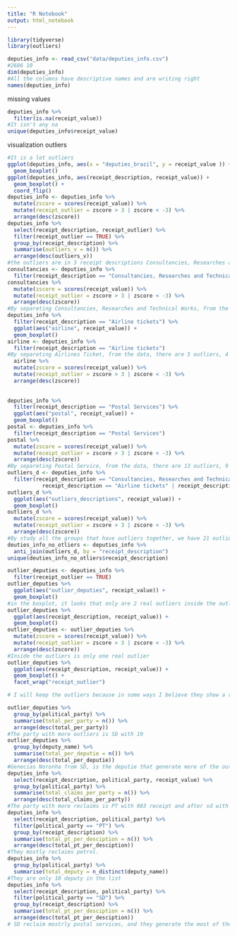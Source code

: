 ```yaml
---
title: "R Notebook"
output: html_notebook
---
```


```r
library(tidyverse)
library(outliers)
```

```r
deputies_info <- read_csv("data/deputies_info.csv")
#2686 10
dim(deputies_info)
#All the columns have descriptive names and are writing right
names(deputies_info)
```
missing values
```r
deputies_info %>%
  filter(is.na(receipt_value))
#It isn't any na 
unique(deputies_info$receipt_value)
```
visualization outliers
```r
#It is a lot outliers
ggplot(deputies_info, aes(x = "deputies_brazil", y = receipt_value )) +
  geom_boxplot()
ggplot(deputies_info, aes(receipt_description, receipt_value)) + 
  geom_boxplot() +
  coord_flip()
deputies_info <- deputies_info %>%
  mutate(zscore = scores(receipt_value)) %>%
  mutate(receipt_outlier = zscore > 3 | zscore < -3) %>%
  arrange(desc(zscore))
deputies_info %>%
  select(receipt_description, receipt_outlier) %>%
  filter(receipt_outlier == TRUE) %>%
  group_by(receipt_description) %>%
  summarise(outliers_v = n()) %>%
  arrange(desc(outliers_v))
#the outliers are in 3 receipt descriptions Consultancies, Researches and Technical Works, Airline tickets, Postal Services. 
consultancies <- deputies_info %>% 
  filter(receipt_description == "Consultancies, Researches and Technical Works.")
consultancies %>%
  mutate(zscore = scores(receipt_value)) %>%
  mutate(receipt_outlier = zscore > 3 | zscore < -3) %>%
  arrange(desc(zscore))
#By separeting Consultancies, Researches and Technical Works, from the data, there are only 2 outliers, both of them are associate with the same deputie and pay to the same establishment, the different between the 2 payments is less that one moth 
deputies_info %>% 
  filter(receipt_description == "Airline tickets") %>%
  ggplot(aes("airline", receipt_value)) +
  geom_boxplot()
airline <- deputies_info %>% 
  filter(receipt_description == "Airline tickets")
#By separeting Airlines Ticket, from the data, there are 5 outliers, 4 of them are associate with the same deputie Genecias Noronha from SP, she was the one that generate the other 2 outliers in the Consultancie group. The 4 payments were in the same month to 3 different taxi companies. The other outlier, is related with the diputie Eduardo Azeredo but he is from other party than Genecias Noronha
  airline %>%
  mutate(zscore = scores(receipt_value)) %>%
  mutate(receipt_outlier = zscore > 3 | zscore < -3) %>%
  arrange(desc(zscore))
  
  
deputies_info %>% 
  filter(receipt_description == "Postal Services") %>%
  ggplot(aes("postal", receipt_value)) +
  geom_boxplot()
postal <- deputies_info %>% 
  filter(receipt_description == "Postal Services")
postal %>%
  mutate(zscore = scores(receipt_value)) %>%
  mutate(receipt_outlier = zscore > 3 | zscore < -3) %>%
  arrange(desc(zscore))
#By separeting Postal Service, from the data, there are 13 outliers, 9 of them are associate with the same deputie, Lael Varella from DEM. The 2 extreme values are paying to the same company CORREIOS - IMPRESSO ESPECIAL with less than one month of different between them. They are 4 different companies in this outliers, and the diputies are from 3 different patys. Genecias Noronha and Lael Varella are in different political partys.
outliers_d <- deputies_info %>% 
  filter(receipt_description == "Consultancies, Researches and Technical Works." | 
           receipt_description == "Airline tickets" | receipt_description == "Postal Services")
outliers_d %>%
  ggplot(aes("outliers_descriptions", receipt_value)) +
  geom_boxplot()
outliers_d %>%
  mutate(zscore = scores(receipt_value)) %>%
  mutate(receipt_outlier = zscore > 3 | zscore < -3) %>%
  arrange(desc(zscore))
#By study all the groups that have outliers together, we have 21 outliers and if we study separate we have only 20 outliers, the reason of this is that when we study separate, all the values in some way could be closer together, e.i. the consultancies vales that are the higers.
deuties_info_no_otliers <- deputies_info %>%
  anti_join(outliers_d, by = "receipt_description")
unique(deuties_info_no_otliers$receipt_description)
```
```r
outlier_deputies <- deputies_info %>%
  filter(receipt_outlier == TRUE)
outlier_deputies %>%
  ggplot(aes("outlier_deputies", receipt_value)) +
  geom_boxplot()
#in the boxplot, it looks that only are 2 real outliers inside the outliers, and when you separte by desprition it looks like 2 more of the outliers are inside consultancie service
outlier_deputies %>%
  ggplot(aes(receipt_description, receipt_value)) +
  geom_boxplot()
outlier_deputies <- outlier_deputies %>%
  mutate(zscore = scores(receipt_value)) %>%
  mutate(receipt_outlier = zscore > 3 | zscore < -3) %>%
  arrange(desc(zscore))
#Inside the outliers is only one real outlier
outlier_deputies %>%
  ggplot(aes(receipt_description, receipt_value)) +
  geom_boxplot() +
  facet_wrap("receipt_outlier") 

# I will keep the outliers because in some ways I believe they show a reallyti.

outlier_deputies %>%
  group_by(political_party) %>%
  summarise(total_per_party = n()) %>%
  arrange(desc(total_per_party))
#The party with more outliers is SD with 19 
outlier_deputies %>%
  group_by(deputy_name) %>%
  summarise(total_per_deputie = n()) %>%
  arrange(desc(total_per_deputie))
#Genecias Noronha from SD, is the deputie that generate more of the outliers, 18.
deputies_info %>%
  select(receipt_description, political_party, receipt_value) %>%
  group_by(political_party) %>%
  summarise(total_claims_per_party = n()) %>%
  arrange(desc(total_claims_per_party))
#The party with more reclaims is PT with 883 receipt and after sd with 836
deputies_info %>%
  select(receipt_description, political_party) %>%
  filter(political_party == "PT") %>%
  group_by(receipt_description) %>%
  summarise(total_pt_per_desciption = n()) %>%
  arrange(desc(total_pt_per_desciption))
#They mostly reclaims petrol. 
deputies_info %>%
  group_by(political_party) %>%
  summarise(total_deputy = n_distinct(deputy_name))
#They are only 10 deputy in the list
deputies_info %>%
  select(receipt_description, political_party) %>%
  filter(political_party == "SD") %>%
  group_by(receipt_description) %>%
  summarise(total_pt_per_desciption = n()) %>%
  arrange(desc(total_pt_per_desciption))
# SD reclaim mostrly postal services, and they generate the most of the real outliers in each of the description.
```

